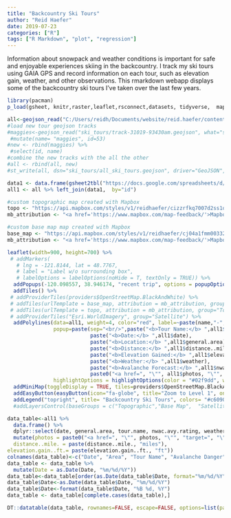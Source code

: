 ```yaml
---
title: "Backcountry Ski Tours"
author: "Reid Haefer"
date: 2019-07-23
categories: ["R"]
tags: ["R Markdown", "plot", "regression"]
---
```


Information about snowpack and weather conditions is important for safe and enjoyable experiences skiing in the backcountry. I track my ski tours using GAIA GPS and record information on each tour, such as elevation gain, weather, and other observations. This rmarkdown webapp displays some of the backcountry ski tours I've taken over the last few years.

```r
library(pacman)
p_load(gsheet, knitr,raster,leaflet,rsconnect,datasets, tidyverse,  maptools, geojsonio, tidyverse, gganimate, rgdal, ggplot2, devtools, ggthemes, gtools, scales, DT, RColorBrewer, Rserve, leaflet.extras, sf, ggmap, ggspatial)

all<-geojson_read("C:/Users/reidh/Documents/website/reid.haefer/content/project/ski/all_ski_tours.geojson", what="sp") %>% st_as_sf() 
#load new tour geojson tracks
#maggies<-geojson_read("ski_tours/track-31019-93430am.geojson", what="sp") %>% st_as_sf() %>%
 #mutate(name= "maggies", id=53)
#new <- rbind(maggies) %>%
 #select(id, name)
#combine the new tracks with the all the other
#all <- rbind(all, new)
#st_write(all, dsn="ski_tours/all_ski_tours.geojson", driver="GeoJSON", delete_dsn = T)

data1 <- data.frame(gsheet2tbl("https://docs.google.com/spreadsheets/d/151RiUSQP0qMcUCGk9iO2zz7cdMbmOt64IiwzndeFWbI/edit?usp=sharing"))
all1 <- all %>% left_join(data1,  by="id")

#custom topographic map created with Mapbox
topo <- "https://api.mapbox.com/styles/v1/reidhaefer/cizzrfkq7007d2ss1ob7e2j43/tiles/256/{z}/{x}/{y}?access_token=pk.eyJ1IjoicmVpZGhhZWZlciIsImEiOiJjaW80bW92cGowMW8zdjRrcWlsMzg5dGVjIn0.TxdQscN__5Nlu_jSYxZplA"
mb_attribution <- "<a href='https://www.mapbox.com/map-feedback/'>Mapbox</a> <a href='http://www.openstreetmap.org/copyright'>OpenStreetMap</a>"

#custom base map map created with Mapbox
base_map <- "https://api.mapbox.com/styles/v1/reidhaefer/cj04a1fmm00332sroid5qzzwb/tiles/256/{z}/{x}/{y}?access_token=pk.eyJ1IjoicmVpZGhhZWZlciIsImEiOiJjaW80bW92cGowMW8zdjRrcWlsMzg5dGVjIn0.TxdQscN__5Nlu_jSYxZplA"
mb_attribution <- "<a href='https://www.mapbox.com/map-feedback/'>Mapbox</a> <a href='http://www.openstreetmap.org/copyright'>OpenStreetMap</a>"

leaflet(width=900, height=700) %>%
 # addMarkers(
   # lng = -121.8144, lat = 48.7767,
   # label = "Label w/o surrounding box",
   # labelOptions = labelOptions(noHide = T, textOnly = TRUE)) %>%
  addPopups(-120.098557, 38.946174, "recent trip", options = popupOptions(closeButton = FALSE)) %>%
  addTiles() %>%
 # addProviderTiles(providers$OpenStreetMap.BlackAndWhite) %>%
 # addTiles(urlTemplate = base_map, attribution = mb_attribution, group="Base Map") %>%
 # addTiles(urlTemplate = topo, attribution = mb_attribution, group="Topographic") %>%
 # addProviderTiles("Esri.WorldImagery", group="Satellite") %>%
  addPolylines(data=all1, weight=4, color="red", label=~paste(name,"-",general.area),
               popup=paste(sep="<br/>",paste("<b>Tour Name:</b> ",all1$name),
                           paste("<b>Date:</b> ",all1$date),
                           paste("<b>Location:</b> ",all1$general.area),
                           paste("<b>Distance:</b> ",all1$distance..mile., "miles"),
                           paste("<b>Elevation Gained:</b> ",all1$elevation.gain..ft., "feet"),
                           paste("<b>Weather:</b> ",all1$weather),
                           paste("<b>Avalanche Forecast:</b> ",all1$nwac.avy.rating),
                           paste0("<a href=", "\"", all1$photos, "\"", "target=", "\"","blank", "\"", ">","Photos" ,"</a>")),
               highlightOptions = highlightOptions(color = "#02f9dd", weight = 2, bringToFront = TRUE)) %>%
  addMiniMap(toggleDisplay = TRUE, tiles=providers$OpenStreetMap.BlackAndWhite) %>%
  addEasyButton(easyButton(icon="fa-globe", title="Zoom to Level 1", onClick=JS("function(btn, map){ map.setZoom(6); }"))) %>%
  addLegend("topright", title= "Backcountry Ski Tours", colors= "#c60905", labels= "ski tour") #%>%
  #addLayersControl(baseGroups = c("Topographic","Base Map",  "Satellite"), options = layersControlOptions(collapsed = FALSE))
```

```r
data_table<-all1 %>% 
  data.frame() %>% 
  dplyr::select(date, general.area, tour.name, nwac.avy.rating, weather, duration, elevation.gain..ft., distance..mile., photos ) %>%
  mutate(photos = paste0("<a href=", "\"", photos, "\"", "target=", "\"","blank", "\"", ">", tour.name, "</a>"),
  distance..mile. = paste(distance..mile., "miles"),
elevation.gain..ft.= paste(elevation.gain..ft., "ft"))
colnames(data_table)<-c("Date", "Area", "Tour Name", "Avalanche Danger", "Weather", "Duration", "Elevation Gain", "Distance" ,"Photos")
data_table <- data_table %>%
  mutate(Date = as.Date(Date, "%m/%d/%Y"))
data_table<-data_table[order(as.Date(data_table$Date, format="%m/%d/%Y"), decreasing = TRUE),]
data_table$Date<-as.Date(data_table$Date, "%m/%d/%Y")
data_table$Date<-format(data_table$Date, "%B %d, %Y")
data_table <- data_table[complete.cases(data_table),]

DT::datatable(data_table, rownames=FALSE, escape=FALSE, options=list(pageLength = 100, dom = 'ft'))
```

